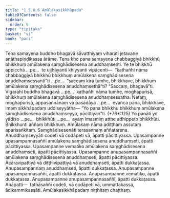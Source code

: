 ```yaml
---
title: "1.5.8.6 Amūlakasikkhāpada"
tableOfContents: false
sidebar:
  order: 9
type: "tipitaka"
basket: "vi"
book: "paci"
---
```



<DynamicBreadcrumb />

<Division number="459" book="paci">

<Paragraph number="1367" book="paci">
Tena samayena buddho bhagavā sāvatthiyaṃ viharati jetavane anāthapiṇḍikassa ārāme. Tena kho pana samayena chabbaggiyā bhikkhū bhikkhuṃ amūlakena saṃghādisesena anuddhaṃsenti.
</Paragraph>

<Paragraph number="1368" book="paci">
Ye te bhikkhū appicchā …pe…  te ujjhāyanti khiyyanti vipācenti—  “kathañhi nāma chabbaggiyā bhikkhū bhikkhuṃ amūlakena saṃghādisesena anuddhaṃsessantī”ti …pe…  “saccaṃ kira tumhe, bhikkhave, bhikkhuṃ amūlakena saṃghādisesena anuddhaṃsethā”ti? “Saccaṃ, bhagavā”ti. Vigarahi buddho bhagavā …pe…  kathañhi nāma tumhe, moghapurisā, bhikkhuṃ amūlakena saṃghādisesena anuddhaṃsessatha. Netaṃ, moghapurisā, appasannānaṃ vā pasādāya …pe…  evañca pana, bhikkhave, imaṃ sikkhāpadaṃ uddiseyyātha—
</Paragraph>

</Division>
<Division number="460" book="paci">

<Paragraph number="1369" book="paci">
<Emphasis>“Yo pana bhikkhu bhikkhuṃ amūlakena saṃghādisesena anuddhaṃseyya, pācittiyan”</Emphasis>ti. (*76*:<Emphasis>125</Emphasis>)
</Paragraph>

</Division>
<Division number="461" book="paci">

<Paragraph number="1370" book="paci">
<Emphasis>Yo panā</Emphasis>ti yo yādiso …pe…  <Emphasis>bhikkhū</Emphasis>ti …pe…  ayaṃ imasmiṃ atthe adhippeto bhikkhūti.
</Paragraph>

<Paragraph number="1371" book="paci">
<Emphasis>Bhikkhun</Emphasis>ti aññaṃ bhikkhuṃ.
</Paragraph>

<Paragraph number="1372" book="paci">
<Emphasis>Amūlakaṃ</Emphasis> nāma adiṭṭhaṃ assutaṃ aparisaṅkitaṃ.
</Paragraph>

<Paragraph number="1373" book="paci">
<Emphasis>Saṃghādisesenā</Emphasis>ti terasannaṃ aññatarena.
</Paragraph>

<Paragraph number="1374" book="paci">
<Emphasis>Anuddhaṃseyyā</Emphasis>ti codeti vā codāpeti vā, āpatti pācittiyassa.
</Paragraph>

</Division>
<Division number="462" book="paci">

<Paragraph number="1375" book="paci">
Upasampanne upasampannasaññī amūlakena saṃghādisesena anuddhaṃseti, āpatti pācittiyassa. Upasampanne vematiko amūlakena saṃghādisesena anuddhaṃseti, āpatti pācittiyassa. Upasampanne anupasampannasaññī amūlakena saṃghādisesena anuddhaṃseti, āpatti pācittiyassa.
</Paragraph>

<Paragraph number="1376" book="paci">
Ācāravipattiyā vā diṭṭhivipattiyā vā anuddhaṃseti, āpatti dukkaṭassa. Anupasampannaṃ anuddhaṃseti, āpatti dukkaṭassa. Anupasampanne upasampannasaññī, āpatti dukkaṭassa. Anupasampanne vematiko, āpatti dukkaṭassa. Anupasampanne anupasampannasaññī, āpatti dukkaṭassa.
</Paragraph>

</Division>
<Division number="463" book="paci">

<Paragraph number="1377" book="paci">
Anāpatti—  tathāsaññī codeti, vā codāpeti vā, ummattakassa, ādikammikassāti.

</Paragraph>
</Division>

<Paragraph number="1378" type="center" book="paci">
Amūlakasikkhāpadaṃ niṭṭhitaṃ chaṭṭhaṃ.
</Paragraph>
